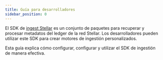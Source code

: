 ```yaml
---
title: Guía para desarrolladores
sidebar_position: 0
---
```


El SDK de [ingest Stellar](https://github.com/stellar/go/tree/master/ingest) es un conjunto de paquetes para recuperar y procesar metadatos del ledger de la red Stellar. Los desarrolladores pueden utilizar este SDK para crear motores de ingestión personalizados.

Esta guía explica cómo configurar, configurar y utilizar el SDK de ingestión de manera efectiva.
